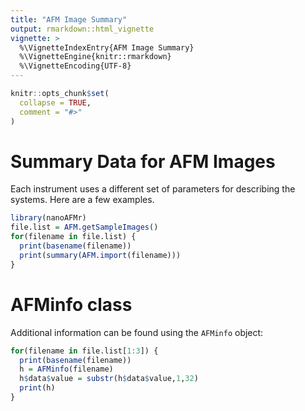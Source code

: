 ```yaml
---
title: "AFM Image Summary"
output: rmarkdown::html_vignette
vignette: >
  %\VignetteIndexEntry{AFM Image Summary}
  %\VignetteEngine{knitr::rmarkdown}
  %\VignetteEncoding{UTF-8}
---
```


```r
knitr::opts_chunk$set(
  collapse = TRUE,
  comment = "#>"
)
```

# Summary Data for AFM Images

Each instrument uses a different set of parameters for describing the systems. Here are a few examples.

```r
library(nanoAFMr)
file.list = AFM.getSampleImages()
for(filename in file.list) {
  print(basename(filename))
  print(summary(AFM.import(filename)))
}
```

# AFMinfo class

Additional information can be found using the `AFMinfo` object:

```r
for(filename in file.list[1:3]) {
  print(basename(filename))
  h = AFMinfo(filename)
  h$data$value = substr(h$data$value,1,32)
  print(h)
}
```



